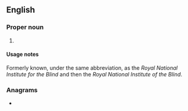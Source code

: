==English==

===Proper noun===
{{en-proper noun}}

# {{lb|en|UK}} {{initialism of|{{w|Royal National Institute of Blind People}}|lang=en}}

====Usage notes====
Formerly known, under the same abbreviation, as the ''Royal National Institute for the Blind'' and then the ''Royal National Institute of the Blind''.

===Anagrams===
* {{anagrams|en|Brin|brin}}